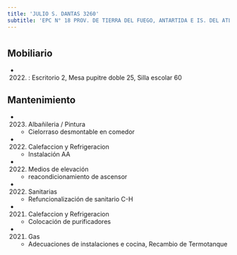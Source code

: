```yaml
---
title: 'JULIO S. DANTAS 3260'
subtitle: 'EPC N° 18 PROV. DE TIERRA DEL FUEGO, ANTARTIDA E IS. DEL ATLANT. SUR - JINA(EPCJS 18/17°) ALICIA M. DE JUSTO'
---
```


#


## Mobiliario

*  (2022) : Escritorio 2, Mesa pupitre doble 25, Silla escolar 60 





## Mantenimiento

*  (2023) Albañileria / Pintura 
    + Cielorraso desmontable en comedor

*  (2022) Calefaccion y Refrigeracion 
    + Instalación AA

*  (2022) Medios de elevación 
    + reacondicionamiento de ascensor

*  (2022) Sanitarias 
    + Refuncionalización de sanitario C-H

*  (2021) Calefaccion y Refrigeracion 
    + Colocación de purificadores

*  (2021) Gas 
    + Adecuaciones de instalaciones e cocina, Recambio de Termotanque



